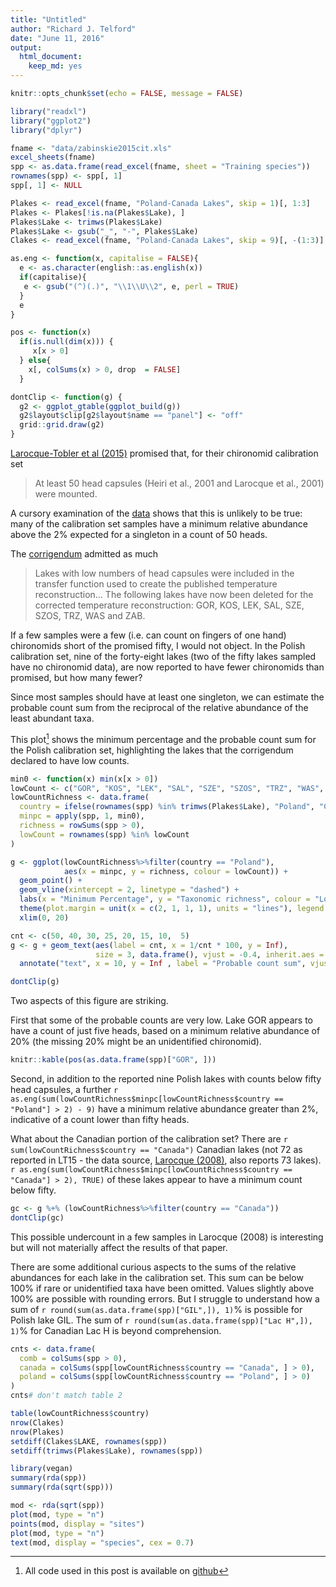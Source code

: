 ```yaml
---
title: "Untitled"
author: "Richard J. Telford"
date: "June 11, 2016"
output:
  html_document:
    keep_md: yes
---
```


```r
knitr::opts_chunk$set(echo = FALSE, message = FALSE)
```

```r
library("readxl")
library("ggplot2")
library("dplyr")

fname <- "data/zabinskie2015cit.xls"
excel_sheets(fname)
spp <- as.data.frame(read_excel(fname, sheet = "Training species"))
rownames(spp) <- spp[, 1]
spp[, 1] <- NULL

Plakes <- read_excel(fname, "Poland-Canada Lakes", skip = 1)[, 1:3]
Plakes <- Plakes[!is.na(Plakes$Lake), ]
Plakes$Lake <- trimws(Plakes$Lake)
Plakes$Lake <- gsub("_", "-", Plakes$Lake)
Clakes <- read_excel(fname, "Poland-Canada Lakes", skip = 9)[, -(1:3)]

as.eng <- function(x, capitalise = FALSE){
  e <- as.character(english::as.english(x))
  if(capitalise){
   e <- gsub("(^)(.)", "\\1\\U\\2", e, perl = TRUE) 
  }
  e
}

pos <- function(x)
  if(is.null(dim(x))) {
     x[x > 0]
  } else{
    x[, colSums(x) > 0, drop  = FALSE]
  }

dontClip <- function(g) {
  g2 <- ggplot_gtable(ggplot_build(g))
  g2$layout$clip[g2$layout$name == "panel"] <- "off"
  grid::grid.draw(g2)
}
```

[Larocque-Tobler et al (2015)](http://www.sciencedirect.com/science/article/pii/S0277379115000086?np=y) promised that, for their chironomid calibration set

>  At least 50 head capsules (Heiri et al., 2001 and Larocque et al., 2001) were mounted.

A cursory examination of the [data](https://www.ncdc.noaa.gov/cdo/f?p=519:1:0::::P1_STUDY_ID:19501) shows that this is unlikely to be true: many of the calibration set samples have a minimum relative abundance above the 2% expected for a singleton in a count of 50 heads.

The [corrigendum](http://www.sciencedirect.com/science/article/pii/S0277379116300221) admitted as much

> Lakes with low numbers of head capsules were included in the transfer function used to create the published temperature reconstruction... The following lakes have now been deleted for the corrected temperature reconstruction: GOR, KOS, LEK, SAL, SZE, SZOS, TRZ, WAS and ZAB.

If a few samples were a few (i.e. can count on fingers of one hand) chironomids short of the promised fifty, I would not object. In the Polish calibration set, nine of the forty-eight lakes (two of the fifty lakes sampled have no chironomid data), are now reported to have fewer chironomids than promised, but how many fewer?

Since most samples should have at least one singleton, we can estimate the probable count sum from the reciprocal of the relative abundance of the least abundant taxa. 

This plot[^1] shows the minimum percentage and the probable count sum for the Polish calibration set, highlighting the lakes that the corrigendum declared to have low counts. 

```r
min0 <- function(x) min(x[x > 0])
lowCount <- c("GOR", "KOS", "LEK", "SAL", "SZE", "SZOS", "TRZ", "WAS", "ZAB")
lowCountRichness <- data.frame(
  country = ifelse(rownames(spp) %in% trimws(Plakes$Lake), "Poland", "Canada"),
  minpc = apply(spp, 1, min0),
  richness = rowSums(spp > 0),
  lowCount = rownames(spp) %in% lowCount
)

g <- ggplot(lowCountRichness%>%filter(country == "Poland"), 
            aes(x = minpc, y = richness, colour = lowCount)) +
  geom_point() +
  geom_vline(xintercept = 2, linetype = "dashed") +
  labs(x = "Minimum Percentage", y = "Taxonomic richness", colour = "Low Count") +
  theme(plot.margin = unit(x = c(2, 1, 1, 1), units = "lines"), legend.position = c(0.85, 0.85)) +
  xlim(0, 20)

cnt <- c(50, 40, 30, 25, 20, 15, 10,  5)
g <- g + geom_text(aes(label = cnt, x = 1/cnt * 100, y = Inf), 
                   size = 3, data.frame(), vjust = -0.4, inherit.aes = FALSE) +
  annotate("text", x = 10, y = Inf , label = "Probable count sum", vjust = -2)

dontClip(g)
```

Two aspects of this figure are striking. 

First that some of the probable counts are very low. Lake GOR appears to have a count of just five heads, based on a minimum relative abundance of 20% (the missing 20% might be an unidentified chironomid).

```r
knitr::kable(pos(as.data.frame(spp)["GOR", ]))
```

Second, in addition to the reported nine Polish lakes with counts below fifty head capsules, a further `r as.eng(sum(lowCountRichness$minpc[lowCountRichness$country == "Poland"] > 2) - 9)` have a minimum relative abundance greater than 2%, indicative of a count lower than fifty heads.

What about the Canadian portion of the calibration set? There are `r sum(lowCountRichness$country == "Canada")` Canadian lakes (not 72 as reported in LT15 - the data source, [Larocque (2008)](http://espace.inrs.ca/1020/1/R001032.pdf), also reports 73 lakes). `r as.eng(sum(lowCountRichness$minpc[lowCountRichness$country == "Canada"] > 2), TRUE)` of these lakes appear to have a minimum count below fifty. 

```r
gc <- g %+% (lowCountRichness%>%filter(country == "Canada"))
dontClip(gc)
```

This possible undercount in a few samples in Larocque (2008) is interesting but will not materially affect the results of that paper.

There are some additional curious aspects to the sums of the relative abundances for each lake in the calibration set. This sum can be below 100% if rare or unidentified taxa have been omitted. Values slightly above 100% are possible with rounding errors. But I struggle to understand how a sum of `r round(sum(as.data.frame(spp)["GIL",]), 1)`% is possible for Polish lake GIL. The sum of `r round(sum(as.data.frame(spp)["Lac H",]), 1)`% for Canadian Lac H is beyond comprehension.

[^1]: All code used in this post is available on [github](https://github.com/richardjtelford/Zabinskie)

```r
cnts <- data.frame(
  comb = colSums(spp > 0),
  canada = colSums(spp[lowCountRichness$country == "Canada", ] > 0),
  poland = colSums(spp[lowCountRichness$country == "Poland", ] > 0)
)
cnts# don't match table 2

table(lowCountRichness$country)
nrow(Clakes)
nrow(Plakes)
setdiff(Clakes$LAKE, rownames(spp))
setdiff(trimws(Plakes$Lake), rownames(spp))

library(vegan)
summary(rda(spp))
summary(rda(sqrt(spp)))

mod <- rda(sqrt(spp))
plot(mod, type = "n")
points(mod, display = "sites")
plot(mod, type = "n")
text(mod, display = "species", cex = 0.7)
```